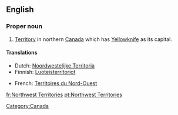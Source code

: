 ==English==

===Proper noun===
{{en-proper noun|sg=[[Northwest]] [[Territories]]}}

# [[territory|Territory]] in northern [[Canada]] which has [[Yellowknife]] as its capital.

====Translations====
{{trans-top|Territory in northern Canada}}
* Dutch: [[Noordwestelijke Territoria]]
* Finnish: [[Luoteisterritoriot]] {{p}}
{{trans-mid}}
* French: [[Territoires du Nord-Ouest]] {{m}} {{p}}
{{trans-bottom}}

[[Category:Canada]]

[[fr:Northwest Territories]]
[[pt:Northwest Territories]]